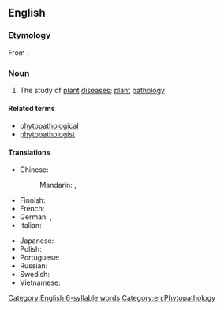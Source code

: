 ==English==
{{wikipedia}}

===Etymology===
From {{affix|en|phyto-|pathology}}.

===Noun===
{{en-noun|-}}

# The study of [[plant]] [[disease]]s; [[plant]] [[pathology]]

====Related terms====
* [[phytopathological]]
* [[phytopathologist]]

====Translations====
{{trans-top|study of plant diseases}}
* Chinese:
*: Mandarin: {{t|cmn|植物病理學}}, {{t|cmn|植物病理学|tr=zhíwù bìnglǐxué}}
* Finnish: {{t+|fi|fytopatologia}}
* French: {{t+|fr|phytopathologie|f}}
* German: {{t+|de|Phytopathologie|f}}, {{t|de|Pflanzenpathologie|f}}
* Italian: {{t+|it|fitopatologia|f}}
{{trans-mid}}
* Japanese: {{t|ja|植物病理学|tr=しょくぶつびょうりがく, shokubutsu byōrigaku}}
* Polish: {{t+|pl|fitopatologia|f}}
* Portuguese: {{t|pt|fitopatologia|f}}
* Russian: {{t+|ru|фитопатоло́гия|f}}
* Swedish: {{t|sv|växtpatologi|c}}
* Vietnamese: {{t|vi|bệnh học thực vật}}
{{trans-bottom}}

[[Category:English 6-syllable words]]
[[Category:en:Phytopathology]]